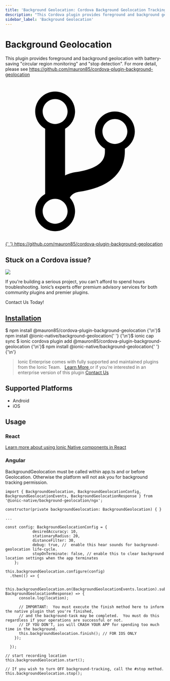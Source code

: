 ```yaml
---
title: 'Background Geolocation: Cordova Background Geolocation Tracking'
description: "This Cordova plugin provides foreground and background geolocation and tracking with battery-saving 'circular region monitoring'  and 'stop detection'."
sidebar_label: 'Background Geolocation'
---
```



# Background Geolocation

This plugin provides foreground and background geolocation with battery-saving "circular region monitoring" and "stop detection". For
more detail, please see https://github.com/mauron85/cordova-plugin-background-geolocation

<p>
  <a
    href="https://github.com/mauron85/cordova-plugin-background-geolocation"
    target="_blank"
    rel="noopener"
    className="git-link"
  >
    <svg viewBox="0 0 512 512">
      <path d="M416 160c0-35.3-28.7-64-64-64s-64 28.7-64 64c0 23.7 12.9 44.3 32 55.4v8.6c0 19.9-7.8 33.7-25.3 44.9-15.4 9.8-38.1 17.1-67.5 21.5-14 2.1-25.7 6-35.2 10.7V151.4c19.1-11.1 32-31.7 32-55.4 0-35.3-28.7-64-64-64S96 60.7 96 96c0 23.7 12.9 44.3 32 55.4v209.2c-19.1 11.1-32 31.7-32 55.4 0 35.3 28.7 64 64 64s64-28.7 64-64c0-16.6-6.3-31.7-16.7-43.1 1.9-4.9 9.7-16.3 29.4-19.3 38.8-5.8 68.9-15.9 92.3-30.8 36-22.8 55-57 55-98.8v-8.6c19.1-11.1 32-31.7 32-55.4zM160 56c22.1 0 40 17.9 40 40s-17.9 40-40 40-40-17.9-40-40 17.9-40 40-40zm0 400c-22.1 0-40-17.9-40-40s17.9-40 40-40 40 17.9 40 40-17.9 40-40 40zm192-256c-22.1 0-40-17.9-40-40s17.9-40 40-40 40 17.9 40 40-17.9 40-40 40z"></path>
    </svg>{' '}
    https://github.com/mauron85/cordova-plugin-background-geolocation
  </a>
</p>

<h2>Stuck on a Cordova issue?</h2>
<DocsCard
  className="cordova-ee-card"
  header="Don't waste precious time on plugin issues."
  href="https://ionicframework.com/sales?product_of_interest=Ionic%20Native"
>
  <div>
    <img src={require('./_assets/img/native-cordova-bot.png').default} class="cordova-ee-img" />
    <p>
      If you're building a serious project, you can't afford to spend hours troubleshooting. Ionic’s experts offer
      premium advisory services for both community plugins and premier plugins.
    </p>
    <DocsButton className="native-ee-detail">Contact Us Today!</DocsButton>
  </div>
</DocsCard>

<h2 id="installation">
  <a href="#installation">Installation</a>
</h2>
<Tabs
  groupId="runtime"
  defaultValue="Capacitor"
  values={[
    { value: 'Capacitor', label: 'Capacitor' },
    { value: 'Cordova', label: 'Cordova' },
    { value: 'Enterprise', label: 'Enterprise' },
  ]}
>
  <TabItem value="Capacitor">
    <CodeBlock className="language-shell">
      $ npm install @mauron85/cordova-plugin-background-geolocation {'\n'}$ npm install @ionic-native/background-geolocation{' '}
      {'\n'}$ ionic cap sync
    </CodeBlock>
  </TabItem>
  <TabItem value="Cordova">
    <CodeBlock className="language-shell">
      $ ionic cordova plugin add @mauron85/cordova-plugin-background-geolocation {'\n'}$ npm install @ionic-native/background-geolocation{' '}
      {'\n'}
    </CodeBlock>
  </TabItem>
  <TabItem value="Enterprise">
    <blockquote>
      Ionic Enterprise comes with fully supported and maintained plugins from the Ionic Team. &nbsp;
      <a class="btn" href="https://ionic.io/docs/premier-plugins">
        Learn More
      </a> or if you're interested in an enterprise version of this plugin <a
        class="btn"
        href="https://ionicframework.com/sales?product_of_interest=Ionic%20Enterprise%20Engine"
      >
        Contact Us
      </a>
    </blockquote>
  </TabItem>
</Tabs>

## Supported Platforms

- Android
- iOS

## Usage

### React

[Learn more about using Ionic Native components in React](../native-community.md#react)

### Angular

BackgroundGeolocation must be called within app.ts and or before Geolocation. Otherwise the platform will not ask you for background tracking permission.

```tsx
import { BackgroundGeolocation, BackgroundGeolocationConfig, BackgroundGeolocationEvents, BackgroundGeolocationResponse } from '@ionic-native/background-geolocation/ngx';

constructor(private backgroundGeolocation: BackgroundGeolocation) { }

...

const config: BackgroundGeolocationConfig = {
            desiredAccuracy: 10,
            stationaryRadius: 20,
            distanceFilter: 30,
            debug: true, //  enable this hear sounds for background-geolocation life-cycle.
            stopOnTerminate: false, // enable this to clear background location settings when the app terminates
    };

this.backgroundGeolocation.configure(config)
  .then(() => {

    this.backgroundGeolocation.on(BackgroundGeolocationEvents.location).subscribe((location: BackgroundGeolocationResponse) => {
      console.log(location);

      // IMPORTANT:  You must execute the finish method here to inform the native plugin that you're finished,
      // and the background-task may be completed.  You must do this regardless if your operations are successful or not.
      // IF YOU DON'T, ios will CRASH YOUR APP for spending too much time in the background.
      this.backgroundGeolocation.finish(); // FOR IOS ONLY
    });

  });

// start recording location
this.backgroundGeolocation.start();

// If you wish to turn OFF background-tracking, call the #stop method.
this.backgroundGeolocation.stop();

```
